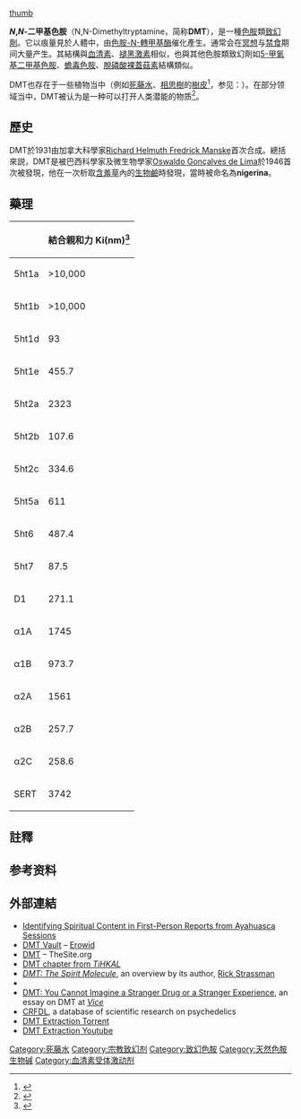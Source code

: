 {{medical}}
{{NoteTA|G1=Science}}
{{Drugbox
| IUPAC_name = 2-(1''H''-indol-3-yl)-''N'',''N''-dimethylethanamine
| image = DMT.svg
| width = 200
| image2 = Dimethyltryptamine-3d-sticks.png
| width2 = 200
| CAS_number_Ref = {{cascite|correct|??}}
| CAS_number = 61-50-7
| ATC_prefix = none
| DrugBank_Ref = {{drugbankcite|correct|drugbank}}
| DrugBank = DB01488
| UNII_Ref = {{fdacite|correct|FDA}}
| UNII = WUB601BHAA
| ChEBI_Ref = {{ebicite|correct|EBI}}
| ChEBI = 28969
| PubChem = 6089
| IUPHAR_ligand = 141
| ChemSpiderID_Ref = {{chemspidercite|correct|chemspider}}
| ChemSpiderID = 5864
| KEGG_Ref = {{keggcite|correct|kegg}}
| KEGG = C08302
| ChEMBL_Ref = {{ebicite|correct|EBI}}
| ChEMBL = 12420
| C = 12 | H = 16 | N = 2
| molecular_weight = 188.269 g/mol
| density = 1.099
| smiles = CN(C)CCc1c[nH]c2ccccc12
| melting_point = 40
| melting_high = 59
| bioavailability = 
| metabolism = 
| elimination_half-life = 
| excretion = 
| pregnancy_category = 
| legal_AU = S9
| legal_CA = Schedule III
| legal_UK = CD Lic
| legal_US = Schedule I
| routes_of_administration = 口服（与单胺氧化酶抑制剂）、吹入、直肠、吸入、肌肉注射、静脈注射
}}
[[file:Dimethyltryptamine_27feb.gif|thumb]]

'''''N'',''N''-二甲基色胺'''（N,N-Dimethyltryptamine，简称'''DMT'''），是一種[[色胺|色胺]]類[[致幻劑|致幻劑]]。它以痕量見於人體中，由[[色胺-N-轉甲基酶|色胺-N-轉甲基酶]]催化產生。通常会在[[冥想|冥想]]与[[禁食|禁食]]期间大量产生。其結構與[[血清素|血清素]]、[[褪黑激素|褪黑激素]]相似，也與其他色胺類致幻劑如[[5-甲氧基二甲基色胺|5-甲氧基二甲基色胺]]、[[蟾毒色胺|蟾毒色胺]]、[[脫磷酸裸蓋菇素|脫磷酸裸蓋菇素]]結構類似。

DMT也存在于一些植物当中（例如[[死藤水|死藤水]]{{efn|1=一種從[[金虎尾科|金虎尾科]]屬的死藤煮成的湯液，[[南美洲|南美洲]][[亞馬遜雨林|亞馬遜雨林]]的[[原住民|原住民]]會透過飲用這種汁液來提升其[[通靈|通靈]]能力。<ref>{{Cite web|title=Outside》亞馬遜的迷幻草藥：死藤水的熱潮 - 自由評論網|url=https://talk.ltn.com.tw/article/breakingnews/1875293|access-date=2022-03-23|date=2016-11-06|work=自由時報電子報|archive-date=2020-02-17|archive-url=https://web.archive.org/web/20200217125740/https://talk.ltn.com.tw/article/breakingnews/1875293}}</ref>}}、[[相思樹|相思樹]]的[[樹皮|樹皮]]<ref>{{Cite web|title=提煉二甲基色胺 工程師製毒走私澳洲|url=https://www.cna.com.tw/news/asoc/201701170173.aspx|access-date=2022-03-23|date=2017-01-17|publisher=中央社 CNA|language=zh-TW|archive-date=2020-11-24|archive-url=https://web.archive.org/web/20201124030633/https://www.cna.com.tw/news/asoc/201701170173.aspx}}</ref>，参见：{{Link-en|已知含有精神活性生物碱的相思树种列表|List of Acacia species known to contain psychoactive alkaloids}}）。在部分领域当中，DMT被认为是一种可以打开人类潜能的物质<ref>{{Cite web|title=「不符合主流科學的共識」，TED死都不想讓你看的兩個演講|url=https://www.thenewslens.com/article/5098|accessdate=2020-02-17|date=2014-07-01|last=王大師|work=The News Lens 關鍵評論網|language=zh-TW|archive-url=https://web.archive.org/web/20200217125454/https://www.thenewslens.com/article/5098|archive-date=2020-02-17|dead-url=no}}</ref>。

==歷史==
DMT於1931由加拿大科學家[[Richard_Helmuth_Fredrick_Manske|Richard Helmuth Fredrick Manske]]首次合成。總括來説，DMT是被巴西科學家及微生物學家[[Oswaldo_Gonçalves_de_Lima|Oswaldo Gonçalves de Lima]]於1946首次被發現，他在一次析取[[含羞草|含羞草]]內的[[生物鹼|生物鹼]]時發現，當時被命名為'''nigerina'''。

==藥理==
{| class="wikitable"
|-
! 
! 結合親和力 Ki(nm)<ref>{{Cite journal|title=Psychedelics and the Human Receptorome|url=https://dx.plos.org/10.1371/journal.pone.0009019|last=Ray|first=Thomas S.|date=2010-02-02|journal=PLoS ONE|issue=2|doi=10.1371/journal.pone.0009019|editor-last=Manzoni|editor-first=Olivier Jacques|volume=5|pages=e9019|language=en|issn=1932-6203|pmc=PMC2814854|pmid=20126400}}</ref>
|-
| 5ht1a
| >10,000
|-
| 5ht1b
| >10,000
|-
| 5ht1d
| 93
|-
| 5ht1e
| 455.7
|-
| 5ht2a
| 2323
|-
| 5ht2b
| 107.6
|-
| 5ht2c
| 334.6
|-
| 5ht5a
| 611
|-
| 5ht6
| 487.4
|-
| 5ht7
| 87.5
|-
| D1
| 271.1
|-
| α1A
| 1745
|-
| α1B
| 973.7
|-
| α2A
| 1561
|-
| α2B
| 257.7
|-
| α2C
| 258.6
|-
| SERT
| 3742
|}

==註釋==
{{notelist}}

== 参考资料 ==
{{Reflist}}

==外部連結==
* [http://www.neuroquantology.com/index.php/journal/article/view/410 Identifying Spiritual Content in First-Person Reports from Ayahuasca Sessions]{{Wayback|url=http://www.neuroquantology.com/index.php/journal/article/view/410 |date=20190608164237 }}
* [http://www.erowid.org/chemicals/dmt/ DMT Vault]{{Wayback|url=http://www.erowid.org/chemicals/dmt/ |date=20201209202516 }} – [[Erowid|Erowid]]
* [https://web.archive.org/web/20110713042722/http://www.thesite.org/drinkanddrugs/drugsafety/drugsatoz/dmt DMT] – TheSite.org
* [http://www.erowid.org/library/books_online/tihkal/tihkal06.shtml DMT chapter from ''TiHKAL'']{{Wayback|url=http://www.erowid.org/library/books_online/tihkal/tihkal06.shtml |date=20201120142435 }}
* [http://www.rickstrassman.com/index.php?option=com_content&view=article&id=54&Itemid=54 ''DMT: The Spirit Molecule'']{{Wayback|url=http://www.rickstrassman.com/index.php?option=com_content&view=article&id=54&Itemid=54 |date=20160517031611 }}, an overview by its author, [[Rick_Strassman|Rick Strassman]]
* {{IMDb title|1340425|DMT: The Spirit Molecule}}
* [http://www.vice.com/read/dmt-you-cannot-imagine-a-stranger-drug-or-a-stranger-experience-365 DMT: You Cannot Imagine a Stranger Drug or a Stranger Experience]{{Wayback|url=http://www.vice.com/read/dmt-you-cannot-imagine-a-stranger-drug-or-a-stranger-experience-365 |date=20161119143606 }}, an essay on DMT at ''[[Vice_(magazine)|Vice]]''
* [https://web.archive.org/web/20120228192717/https://www.crfdl.org/ CRFDL], a database of scientific research on psychedelics
* [https://thepiratebay.org/torrent/14697963/DMT_extraction_by_zim DMT Extraction Torrent]{{Wayback|url=https://thepiratebay.org/torrent/14697963/DMT_extraction_by_zim |date=20190610143209 }}
* [https://www.youtube.com/watch?v=gQp-f5tM3j8 DMT Extraction Youtube]{{Wayback|url=https://www.youtube.com/watch?v=gQp-f5tM3j8 |date=20201108140449 }}

{{Drug use}}
{{神经递质}}
{{Hallucinogens}}
{{Serotonergics}}
{{Sigmaergics}}
{{色胺}}

[[Category:死藤水|Category:死藤水]]
[[Category:宗教致幻剂|Category:宗教致幻剂]]
[[Category:致幻色胺|Category:致幻色胺]]
[[Category:天然色胺生物碱|Category:天然色胺生物碱]]
[[Category:血清素受体激动剂|Category:血清素受体激动剂]]
